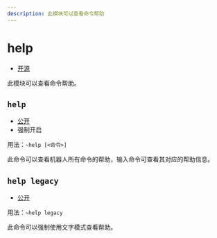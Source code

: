```yaml
---
description: 此模块可以查看命令帮助
---
```


# help

-   [开源](/docs/help/faq#为什么有些模块没有开源)

此模块可以查看命令帮助。

## `help`

-   [公开](permissions)
-   强制开启

用法：`~help [<命令>]`

此命令可以查看机器人所有命令的帮助，输入命令可查看其对应的帮助信息。

## `help legacy`

-   [公开](permissions)

用法：`~help legacy`

此命令可以强制使用文字模式查看帮助。
